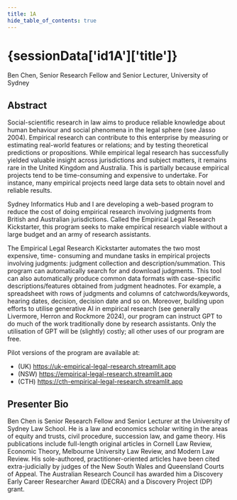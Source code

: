 ```yaml
---
title: 1A
hide_table_of_contents: true
---
```


# {sessionData['id1A']['title']}

Ben Chen, Senior Research Fellow and Senior Lecturer, University of Sydney

## Abstract
Social-scientific research in law aims to produce reliable knowledge about human behaviour and
social phenomena in the legal sphere (see Jasso 2004). Empirical research can contribute to this
enterprise by measuring or estimating real-world features or relations; and by testing theoretical
predictions or propositions. While empirical legal research has successfully yielded valuable insight
across jurisdictions and subject matters, it remains rare in the United Kingdom and Australia. This is
partially because empirical projects tend to be time-consuming and expensive to undertake. For
instance, many empirical projects need large data sets to obtain novel and reliable results.

Sydney Informatics Hub and I are developing a web-based program to reduce the cost of
doing empirical research involving judgments from British and Australian jurisdictions. Called the
Empirical Legal Research Kickstarter, this program seeks to make empirical research viable without a
large budget and an army of research assistants.

The Empirical Legal Research Kickstarter automates the two most expensive, time-
consuming and mundane tasks in empirical projects involving judgments: judgment collection and
description/summation. This program can automatically search for and download judgments. This
tool can also automatically produce common data formats with case-specific descriptions/features
obtained from judgment headnotes. For example, a spreadsheet with rows of judgments and columns
of catchwords/keywords, hearing dates, decision, decision date and so on. Moreover, building upon
efforts to utilise generative AI in empirical research (see generally Livermore, Herron and Rockmore
2024), our program can instruct GPT to do much of the work traditionally done by research assistants.
Only the utilisation of GPT will be (slightly) costly; all other uses of our program are free.

Pilot versions of the program are available at:
* (UK) https://uk-empirical-legal-research.streamlit.app
* (NSW) https://empirical-legal-research.streamlit.app
* (CTH) https://cth-empirical-legal-research.streamlit.app

## Presenter Bio
Ben Chen is Senior Research Fellow and Senior Lecturer at the University of Sydney Law School. He
is a law and economics scholar writing in the areas of equity and trusts, civil procedure, succession
law, and game theory. His publications include full-length original articles in Cornell Law Review,
Economic Theory, Melbourne University Law Review, and Modern Law Review. His sole-authored,
practitioner-oriented articles have been cited extra-judicially by judges of the New South Wales and
Queensland Courts of Appeal. The Australian Research Council has awarded him a Discovery Early
Career Researcher Award (DECRA) and a Discovery Project (DP) grant.